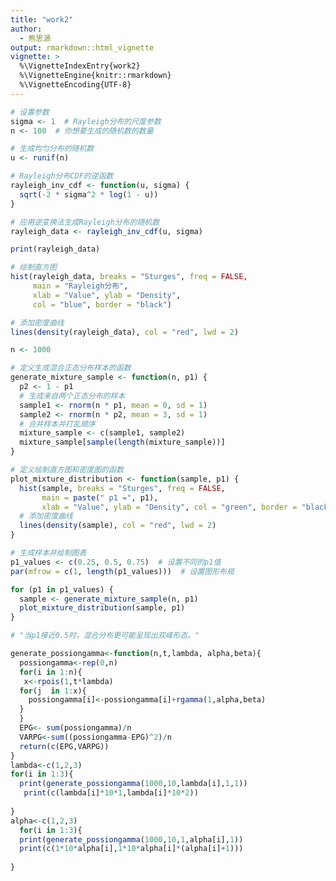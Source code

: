 ```yaml
---
title: "work2"
author:
  - 熊思源
output: rmarkdown::html_vignette
vignette: >
  %\VignetteIndexEntry{work2}
  %\VignetteEngine{knitr::rmarkdown}
  %\VignetteEncoding{UTF-8}
---
```

```r
# 设置参数
sigma <- 1  # Rayleigh分布的尺度参数
n <- 100  # 你想要生成的随机数的数量

# 生成均匀分布的随机数
u <- runif(n)

# Rayleigh分布CDF的逆函数
rayleigh_inv_cdf <- function(u, sigma) {
  sqrt(-2 * sigma^2 * log(1 - u))
}

# 应用逆变换法生成Rayleigh分布的随机数
rayleigh_data <- rayleigh_inv_cdf(u, sigma)

print(rayleigh_data)

# 绘制直方图
hist(rayleigh_data, breaks = "Sturges", freq = FALSE,
     main = "Rayleigh分布",
     xlab = "Value", ylab = "Density",
     col = "blue", border = "black")

# 添加密度曲线
lines(density(rayleigh_data), col = "red", lwd = 2)

```
```r
n <- 1000

# 定义生成混合正态分布样本的函数
generate_mixture_sample <- function(n, p1) {
  p2 <- 1 - p1
  # 生成来自两个正态分布的样本
  sample1 <- rnorm(n * p1, mean = 0, sd = 1)
  sample2 <- rnorm(n * p2, mean = 3, sd = 1)
  # 合并样本并打乱顺序
  mixture_sample <- c(sample1, sample2)
  mixture_sample[sample(length(mixture_sample))]
}

# 定义绘制直方图和密度图的函数
plot_mixture_distribution <- function(sample, p1) {
  hist(sample, breaks = "Sturges", freq = FALSE,
       main = paste(" p1 =", p1),
       xlab = "Value", ylab = "Density", col = "green", border = "black")
  # 添加密度曲线
  lines(density(sample), col = "red", lwd = 2)
}

# 生成样本并绘制图表
p1_values <- c(0.25, 0.5, 0.75)  # 设置不同的p1值
par(mfrow = c(1, length(p1_values)))  # 设置图形布局

for (p1 in p1_values) {
  sample <- generate_mixture_sample(n, p1)
  plot_mixture_distribution(sample, p1)
}

# "当p1接近0.5时，混合分布更可能呈现出双峰形态。"

```
```r

generate_possiongamma<-function(n,t,lambda, alpha,beta){
  possiongamma<-rep(0,n)
  for(i in 1:n){
   x<-rpois(1,t*lambda)
  for(j  in 1:x){
    possiongamma[i]<-possiongamma[i]+rgamma(1,alpha,beta)
  } 
  }
  EPG<- sum(possiongamma)/n
  VARPG<-sum((possiongamma-EPG)^2)/n
  return(c(EPG,VARPG))
}
lambda<-c(1,2,3)
for(i in 1:3){
  print(generate_possiongamma(1000,10,lambda[i],1,1))
   print(c(lambda[i]*10*1,lambda[i]*10*2))
 
}
alpha<-c(1,2,3)
  for(i in 1:3){
  print(generate_possiongamma(1000,10,1,alpha[i],1))
  print(c(1*10*alpha[i],1*10*alpha[i]*(alpha[i]+1)))
        
}
```

